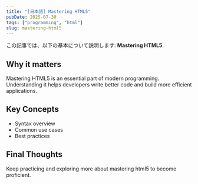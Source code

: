 ```yaml
---
title: "[日本語] Mastering HTML5"
pubDate: 2025-07-30
tags: ["programming", "html"]
slug: mastering-html5
---
```


この記事では、以下の基本について説明します: **Mastering HTML5**.

## Why it matters

Mastering HTML5 is an essential part of modern programming. Understanding it helps developers write better code and build more efficient applications.

## Key Concepts

- Syntax overview
- Common use cases
- Best practices

## Final Thoughts

Keep practicing and exploring more about mastering html5 to become proficient.
